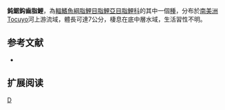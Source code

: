 {{Speciesbox 
| genus = Creagrutus
| species = crenatus
| status = NE
| status_system = IUCN3.1
| authority =  [[Vari|Vari]] & [[Harold|Harold]], 2001
| synonyms = 
}}
'''鈍鋸鈎齒脂鯉'''，為[[輻鰭魚綱|輻鰭魚綱]][[脂鯉目|脂鯉目]][[脂鯉亞目|脂鯉亞目]][[脂鯉科|脂鯉科]]的其中一個[[種|種]]，分布於[[南美洲|南美洲]]Tocuyo河上游流域，體長可達7公分，棲息在底中層水域，生活習性不明。

==参考文献==
{{refbegin}}
*{{FishBase_species|genus=Creagrutus|species=crenatus|year=2014|month=1}}
{{refend}}

== 扩展阅读 ==
{{refbegin}}
{{wikispecies-inline|Creagrutus crenatus|鈍鋸鈎齒脂鯉}}
{{refend}}
{{Taxonbar|from=Q5645688}}

[[Category:鈎齒脂鯉屬|D]]


{{魚類小作品}}
